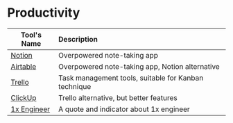 # Productivity

| Tool's Name                         | Description                                          |
| ----------------------------------- | :--------------------------------------------------- |
| [Notion](http://notion.com/)        | Overpowered note-taking app                          |
| [Airtable](https://airtable.com/)   | Overpowered note-taking app, Notion alternative      |
| [Trello](https://trello.com/)       | Task management tools, suitable for Kanban technique |
| [ClickUp](https://clickup.com/)     | Trello alternative, but better features              |
| [1x Engineer](https://1x.engineer/) | A quote and indicator about 1x engineer              |
